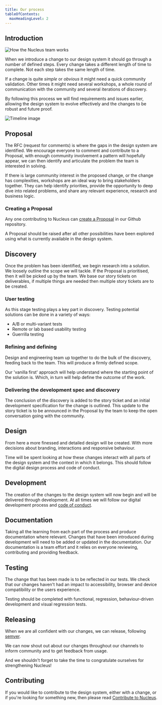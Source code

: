 ```yaml
---
title: Our process
tableOfContents:
  maxHeadingLevel: 2
---
```


## Introduction

![How the Nucleus team works](@assets/guidelines/process/introduction.webp)

When we introduce a change to our design system it should go through a number of defined steps. Every change takes a different length of time to complete. Not each step takes the same length of time.

If a change is quite *simple* or *obvious* it might need a quick community validation. Other times it might need several workshops, a whole round of communication with the community and several iterations of discovery.

By following this process we will find requirements and issues earlier, allowing the design system to evolve effectively and the changes to be robust and future proof.

![Timeline image](@assets/guidelines/process/timeline.webp)

## Proposal

The RFC (request for comments) is where the gaps in the design system are identified. We encourage everyone to comment and contribute to a Proposal, with enough community involvement a pattern will hopefully appear, we can then identify and articulate the problem the team is interested in solving.

If there is large community interest in the proposed change, or the change has complexities, workshops are an ideal way to bring stakeholders together. They can help identify priorities, provide the opportunity to deep dive into related problems, and share any relevant experience, research and business logic.

### Creating a Proposal

Any one contributing to Nucleus can [create a Proposal](https://github.com/ConnectedHomes/nucleus/issues/new?assignees=&labels=RFC%2C+draft&template=b--proposal.md&title=%5BRFC%5D+Title+of+the+request) in our Github repository.

A Proposal should be raised after all other possibilities have been explored using what is currently available in the design system.

## Discovery

Once the problem has been identified, we begin research into a solution. We loosely outline the scope we will tackle. If the Proposal is prioritised, then it will be picked up by the team. We base our story tickets on deliverables, if multiple things are needed then multiple story tickets are to be created.

### User testing

As this stage testing plays a key part in discovery. Testing potential solutions can be done in a variety of ways:

- A/B or multi-variant tests
- Remote or lab based usability testing
- Guerrilla testing

### Refining and defining

Design and engineering team up together to do the bulk of the discovery, feeding back to the team. This will produce a firmly defined scope.

Our 'vanilla first' approach will help understand where the starting point of the solution is. Which, in turn will help define the outcome of the work.

### Delivering the development spec and discovery

The conclusion of the discovery is added to the story ticket and an initial development specification for the change is outlined. This update to the story ticket is to be announced in the Proposal by the team to keep the open conversation going with the community.

## Design

From here a more finessed and detailed design will be created. With more decisions about branding, interactions and responsive behaviour.

Time will be spent looking at how these changes interact with all parts of the design system and the context in which it belongs. This should follow the digital design process and code of conduct.

## Development

The creation of the changes to the design system will now begin and will be delivered through development. At all times we will follow our digital development process and [code of conduct](https://github.com/ConnectedHomes/ember-commons/blob/master/CODE_OF_CONDUCT.md).

## Documentation

Taking all the learning from each part of the process and produce documentation where relevant. Changes that have been introduced during development will need to be added or updated in the documentation. Our documentation is a team effort and it relies on everyone reviewing, contributing and providing feedback.

## Testing

The change that has been made is to be reflected in our tests. We check that our changes haven't had an impact to accessibility, browser and device compatibility or the users experience.

Testing should be completed with functional, regression, behaviour-driven development and visual regression tests.

## Releasing

When we are all confident with our changes, we can release, following [semver](https://semver.org/).

We can now shout out about our changes throughout our channels to inform community and to get feedback from usage.

And we shouldn't forget to take the time to congratulate ourselves for strengthening Nucleus!

## Contributing

If you would like to contribute to the design system, either with a change, or if you're looking for something new, then please read [Contribute to Nucleus](/guidelines/contributing/).
